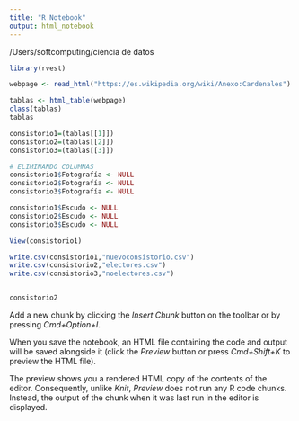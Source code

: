 ```yaml
---
title: "R Notebook"
output: html_notebook
---
```


/Users/softcomputing/ciencia de datos
```r
library(rvest)
```


```r
webpage <- read_html("https://es.wikipedia.org/wiki/Anexo:Cardenales")
```


```r
tablas <- html_table(webpage) 
class(tablas)
tablas
```

```r
consistorio1=(tablas[[1]])
consistorio2=(tablas[[2]])
consistorio3=(tablas[[3]])

# ELIMINANDO COLUMNAS
consistorio1$Fotografía <- NULL
consistorio2$Fotografía <- NULL
consistorio3$Fotografía <- NULL

consistorio1$Escudo <- NULL
consistorio2$Escudo <- NULL
consistorio3$Escudo <- NULL

```

```r
View(consistorio1)
```

```r
write.csv(consistorio1,"nuevoconsistorio.csv")
write.csv(consistorio2,"electores.csv")
write.csv(consistorio3,"noelectores.csv")
```


```r


```


```r
consistorio2
```


Add a new chunk by clicking the *Insert Chunk* button on the toolbar or by pressing *Cmd+Option+I*.

When you save the notebook, an HTML file containing the code and output will be saved alongside it (click the *Preview* button or press *Cmd+Shift+K* to preview the HTML file). 

The preview shows you a rendered HTML copy of the contents of the editor. Consequently, unlike *Knit*, *Preview* does not run any R code chunks. Instead, the output of the chunk when it was last run in the editor is displayed.

